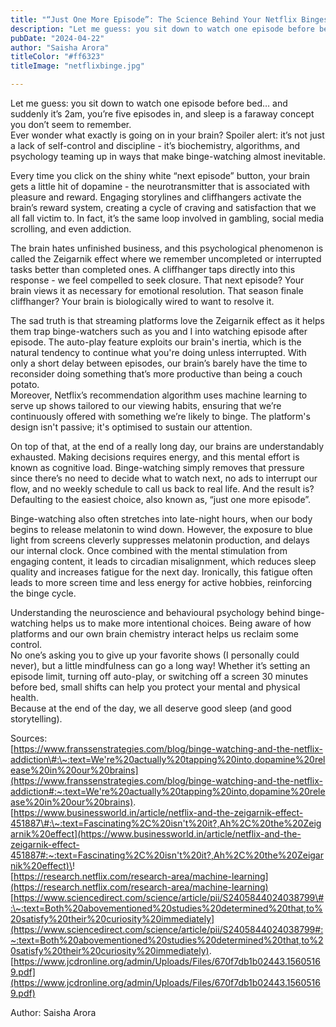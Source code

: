 ```yaml
---
title: "“Just One More Episode”: The Science Behind Your Netflix Binges"
description: "Let me guess: you sit down to watch one episode before bed… and suddenly it’s 2am, you’re five episodes in, and sleep is a faraway concept you don’t seem to remember. Ever wonder what exactly is going on in your brain? Spoiler alert: it’s not just a lack of self-control and discipline it’s biochemistry, algorithms, and psychology teaming up in ways that make binge-watching almost inevitable."
pubDate: "2024-04-22"
author: "Saisha Arora"
titleColor: "#ff6323"
titleImage: "netflixbinge.jpg"

---
```

<div class="w-3/4 m-auto mt-12">

Let me guess: you sit down to watch one episode before bed… and suddenly it’s 2am, you’re five episodes in, and sleep is a faraway concept you don’t seem to remember.   
Ever wonder what exactly is going on in your brain? Spoiler alert: it’s not just a lack of self-control and discipline \- it’s biochemistry, algorithms, and psychology teaming up in ways that make binge-watching almost inevitable.

Every time you click on the shiny white “next episode” button, your brain gets a little hit of dopamine \- the neurotransmitter that is associated with pleasure and reward. Engaging storylines and cliffhangers activate the brain’s reward system, creating a cycle of craving and satisfaction that we all fall victim to. In fact, it’s the same loop involved in gambling, social media scrolling, and even addiction.

The brain hates unfinished business, and this psychological phenomenon is called the Zeigarnik effect where we remember uncompleted or interrupted tasks better than completed ones. A cliffhanger taps directly into this response \- we feel compelled to seek closure. That next episode? Your brain views it as necessary for emotional resolution. That season finale cliffhanger? Your brain is biologically wired to want to resolve it.

The sad truth is that streaming platforms love the Zeigarnik effect as it helps them trap binge-watchers such as you and I into watching episode after episode. The auto-play feature exploits our brain's inertia, which is the natural tendency to continue what you're doing unless interrupted. With only a short delay between episodes, our brain’s barely have the time to reconsider doing something that’s more productive than being a couch potato.   
Moreover, Netflix’s recommendation algorithm uses machine learning to serve up shows tailored to our viewing habits, ensuring that we’re continuously offered with something we’re likely to binge. The platform's design isn't passive; it's optimised to sustain our attention.

On top of that, at the end of a really long day, our brains are understandably exhausted. Making decisions requires energy, and this mental effort is known as cognitive load. Binge-watching simply removes that pressure since there’s no need to decide what to watch next, no ads to interrupt our flow, and no weekly schedule to call us back to real life. And the result is? Defaulting to the easiest choice, also known as, “just one more episode”. 

Binge-watching also often stretches into late-night hours, when our body begins to release melatonin to wind down. However, the exposure to blue light from screens cleverly suppresses melatonin production, and delays our internal clock. Once combined with the mental stimulation from engaging content, it leads to circadian misalignment, which reduces sleep quality and increases fatigue for the next day. Ironically, this fatigue often leads to more screen time and less energy for active hobbies, reinforcing the binge cycle.

Understanding the neuroscience and behavioural psychology behind binge-watching helps us to make more intentional choices. Being aware of how platforms and our own brain chemistry interact helps us reclaim some control.   
No one’s asking you to give up your favorite shows (I personally could never), but a little mindfulness can go a long way\! Whether it’s setting an episode limit, turning off auto-play, or switching off a screen 30 minutes before bed, small shifts can help you protect your mental and physical health.  
Because at the end of the day, we all deserve good sleep (and good storytelling). 

Sources:  
[https://www.franssenstrategies.com/blog/binge-watching-and-the-netflix-addiction\#:\~:text=We're%20actually%20tapping%20into,dopamine%20release%20in%20our%20brains](https://www.franssenstrategies.com/blog/binge-watching-and-the-netflix-addiction#:~:text=We're%20actually%20tapping%20into,dopamine%20release%20in%20our%20brains).   
[https://www.businessworld.in/article/netflix-and-the-zeigarnik-effect-451887\#:\~:text=Fascinating%2C%20isn't%20it?,Ah%2C%20the%20Zeigarnik%20effect](https://www.businessworld.in/article/netflix-and-the-zeigarnik-effect-451887#:~:text=Fascinating%2C%20isn't%20it?,Ah%2C%20the%20Zeigarnik%20effect)\!   
[https://research.netflix.com/research-area/machine-learning](https://research.netflix.com/research-area/machine-learning)  
[https://www.sciencedirect.com/science/article/pii/S2405844024038799\#:\~:text=Both%20abovementioned%20studies%20determined%20that,to%20satisfy%20their%20curiosity%20immediately](https://www.sciencedirect.com/science/article/pii/S2405844024038799#:~:text=Both%20abovementioned%20studies%20determined%20that,to%20satisfy%20their%20curiosity%20immediately).  
[https://www.jcdronline.org/admin/Uploads/Files/670f7db1b02443.15605169.pdf](https://www.jcdronline.org/admin/Uploads/Files/670f7db1b02443.15605169.pdf)

Author: Saisha Arora
</div>